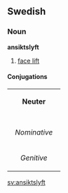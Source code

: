 ==Swedish==
===Noun===
'''ansiktslyft'''

#[[face lift]]

====Conjugations====
{| border=1 cellspacing=0
| bgcolor="#FFFFF0" colspan=5 align=center | '''Neuter'''
|-
|- bgcolor="#FFFFF0" align=center
! rowspan=2 | 
| colspan=2 width=105| Singular 
| colspan=2 | Plural
|- bgcolor="#FFFFF0" align=center
| width=105 | ''Indefinite'' 
| width=105 | ''Definite'' 
| width=105 |  ''Indefinite'' 
|  width=105 | ''Definite''
|- align=center
| width=105 bgcolor="#FFFFF0" | ''Nominative'' 
| [[ansiktslyft]]
| [[ansiktslyftet]]
| [[ansiktslyft]]
| [[ansiktslyften]]
|- align=center
| width=105 bgcolor="#FFFFF0" | ''Genitive'' 
| [[ansiktslyfts]]
| [[ansiktslyftets]]
| [[ansiktslyfts]]
| [[ansiktslyftens]]
|}

[[sv:ansiktslyft]]
